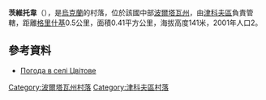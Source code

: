 {{coord|50|4|29|N|34|12|27|E|scale:100000_region:UA|display=title}}

'''茨維托韋'''（{{lang-uk|Цвітове}}），是[[烏克蘭|烏克蘭]]的村落，位於該國中部[[波爾塔瓦州|波爾塔瓦州]]，由[[津科夫區|津科夫區]]負責管轄，距離[[格里什基_(津科夫區)|格里什基]]0.5公里，面積0.41平方公里，海拔高度141米，2001年人口2。

==參考資料==
* [http://weather.in.ua/ua/poltavskaja/27665 Погода в селі Цвітове] {{Wayback|url=http://weather.in.ua/ua/poltavskaja/27665 |date=20160305100606 }}

{{DEFAULTSORT:Цвітове}}
[[Category:波爾塔瓦州村落|Category:波爾塔瓦州村落]]
[[Category:津科夫區村落|Category:津科夫區村落]]


{{Poltava-geo-stub}}